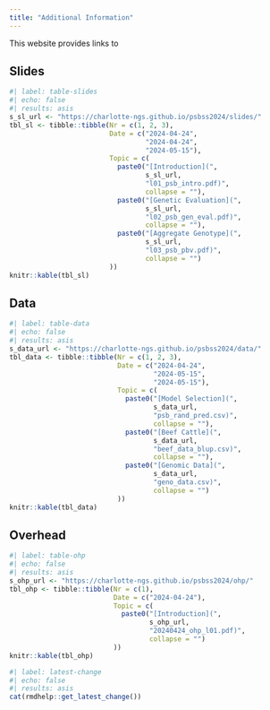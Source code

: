```yaml
---
title: "Additional Information"
---
```


This website provides links to 

## Slides

```r
#| label: table-slides
#| echo: false
#| results: asis
s_sl_url <- "https://charlotte-ngs.github.io/psbss2024/slides/"
tbl_sl <- tibble::tibble(Nr = c(1, 2, 3),
                         Date = c("2024-04-24",
                                  "2024-04-24",
                                  "2024-05-15"),
                         Topic = c(
                           paste0("[Introduction](", 
                                  s_sl_url, 
                                  "l01_psb_intro.pdf)",
                                  collapse = ""),
                           paste0("[Genetic Evaluation](",
                                  s_sl_url,
                                  "l02_psb_gen_eval.pdf)",
                                  collapse = ""),
                           paste0("[Aggregate Genotype](",
                                  s_sl_url,
                                  "l03_psb_pbv.pdf)",
                                  collapse = "")
                         ))
knitr::kable(tbl_sl)
```


## Data

```r
#| label: table-data
#| echo: false
#| results: asis
s_data_url <- "https://charlotte-ngs.github.io/psbss2024/data/"
tbl_data <- tibble::tibble(Nr = c(1, 2, 3),
                           Date = c("2024-04-24",
                                    "2024-05-15",
                                    "2024-05-15"),
                           Topic = c(
                             paste0("[Model Selection](",
                                    s_data_url,
                                    "psb_rand_pred.csv)",
                                    collapse = ""),
                             paste0("[Beef Cattle](",
                                    s_data_url,
                                    "beef_data_blup.csv)", 
                                    collapse = ""),
                             paste0("[Genomic Data](",
                                    s_data_url,
                                    "geno_data.csv)",
                                    collapse = "")
                           ))
knitr::kable(tbl_data)
```



## Overhead

```r
#| label: table-ohp
#| echo: false
#| results: asis
s_ohp_url <- "https://charlotte-ngs.github.io/psbss2024/ohp/"
tbl_ohp <- tibble::tibble(Nr = c(1),
                          Date = c("2024-04-24"),
                          Topic = c(
                            paste0("[Introduction](",
                                   s_ohp_url,
                                   "20240424_ohp_l01.pdf)",
                                   collapse = "")
                          ))
knitr::kable(tbl_ohp)
```




```r
#| label: latest-change
#| echo: false
#| results: asis
cat(rmdhelp::get_latest_change())
```


